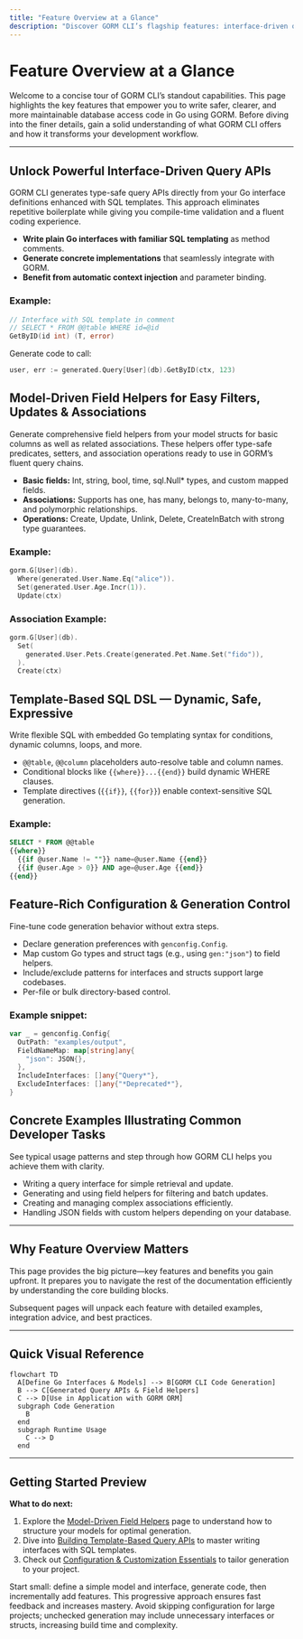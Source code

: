 ```yaml
---
title: "Feature Overview at a Glance"
description: "Discover GORM CLI’s flagship features: interface-driven query APIs, model-based field helpers, strong association support, template-based SQL DSL, feature-rich configuration, and examples demonstrating typical developer tasks. This quick tour gives you the big picture—before diving into details elsewhere."
---
```


# Feature Overview at a Glance

Welcome to a concise tour of GORM CLI’s standout capabilities. This page highlights the key features that empower you to write safer, clearer, and more maintainable database access code in Go using GORM. Before diving into the finer details, gain a solid understanding of what GORM CLI offers and how it transforms your development workflow.

---

## Unlock Powerful Interface-Driven Query APIs

GORM CLI generates type-safe query APIs directly from your Go interface definitions enhanced with SQL templates. This approach eliminates repetitive boilerplate while giving you compile-time validation and a fluent coding experience.

- **Write plain Go interfaces with familiar SQL templating** as method comments.
- **Generate concrete implementations** that seamlessly integrate with GORM.
- **Benefit from automatic context injection** and parameter binding.

### Example:
```go
// Interface with SQL template in comment
// SELECT * FROM @@table WHERE id=@id
GetByID(id int) (T, error)
```
Generate code to call:
```go
user, err := generated.Query[User](db).GetByID(ctx, 123)
```


## Model-Driven Field Helpers for Easy Filters, Updates & Associations

Generate comprehensive field helpers from your model structs for basic columns as well as related associations. These helpers offer type-safe predicates, setters, and association operations ready to use in GORM’s fluent query chains.

- **Basic fields:** Int, string, bool, time, sql.Null* types, and custom mapped fields.
- **Associations:** Supports has one, has many, belongs to, many-to-many, and polymorphic relationships.
- **Operations:** Create, Update, Unlink, Delete, CreateInBatch with strong type guarantees.

### Example:
```go
gorm.G[User](db).
  Where(generated.User.Name.Eq("alice")).
  Set(generated.User.Age.Incr(1)).
  Update(ctx)
```

### Association Example:
```go
gorm.G[User](db).
  Set(
    generated.User.Pets.Create(generated.Pet.Name.Set("fido")),
  ).
  Create(ctx)
```


## Template-Based SQL DSL — Dynamic, Safe, Expressive

Write flexible SQL with embedded Go templating syntax for conditions, dynamic columns, loops, and more.

- `@@table`, `@@column` placeholders auto-resolve table and column names.
- Conditional blocks like `{{where}}...{{end}}` build dynamic WHERE clauses.
- Template directives (`{{if}}`, `{{for}}`) enable context-sensitive SQL generation.

### Example:
```sql
SELECT * FROM @@table
{{where}}
  {{if @user.Name != ""}} name=@user.Name {{end}}
  {{if @user.Age > 0}} AND age=@user.Age {{end}}
{{end}}
```


## Feature-Rich Configuration & Generation Control

Fine-tune code generation behavior without extra steps.

- Declare generation preferences with `genconfig.Config`.
- Map custom Go types and struct tags (e.g., using `gen:"json"`) to field helpers.
- Include/exclude patterns for interfaces and structs support large codebases.
- Per-file or bulk directory-based control.

### Example snippet:
```go
var _ = genconfig.Config{
  OutPath: "examples/output",
  FieldNameMap: map[string]any{
    "json": JSON{},
  },
  IncludeInterfaces: []any{"Query*"},
  ExcludeInterfaces: []any{"*Deprecated*"},
}
```


## Concrete Examples Illustrating Common Developer Tasks

See typical usage patterns and step through how GORM CLI helps you achieve them with clarity.

- Writing a query interface for simple retrieval and update.
- Generating and using field helpers for filtering and batch updates.
- Creating and managing complex associations efficiently.
- Handling JSON fields with custom helpers depending on your database.


---

## Why Feature Overview Matters

This page provides the big picture—key features and benefits you gain upfront. It prepares you to navigate the rest of the documentation efficiently by understanding the core building blocks.

Subsequent pages will unpack each feature with detailed examples, integration advice, and best practices.

---

## Quick Visual Reference

```mermaid
flowchart TD
  A[Define Go Interfaces & Models] --> B[GORM CLI Code Generation]
  B --> C[Generated Query APIs & Field Helpers]
  C --> D[Use in Application with GORM ORM]
  subgraph Code Generation
    B
  end
  subgraph Runtime Usage
    C --> D
  end
```


---

## Getting Started Preview

**What to do next:**

1. Explore the [Model-Driven Field Helpers](https://your-documentation-link/concepts/data-models-and-templates/model-driven-field-helpers) page to understand how to structure your models for optimal generation.
2. Dive into [Building Template-Based Query APIs](https://your-documentation-link/guides/essential-workflows/template-based-query-apis) to master writing interfaces with SQL templates.
3. Check out [Configuration & Customization Essentials](https://your-documentation-link/overview/features-and-integration/config-customization) to tailor generation to your project.

<Tip>
Start small: define a simple model and interface, generate code, then incrementally add features. This progressive approach ensures fast feedback and increases mastery.
</Tip>

<Warning>
Avoid skipping configuration for large projects; unchecked generation may include unnecessary interfaces or structs, increasing build time and complexity.
</Warning>